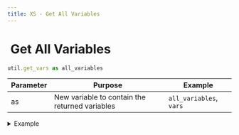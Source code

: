 ```yaml
---
title: XS - Get All Variables
---
```


# <img src="../assets/docuBadge (11).png" alt="" data-size="line" /> Get All Variables <a href="#xs-getvars" id="xs-getvars"></a>

```javascript
util.get_vars as all_variables
```

| Parameter | Purpose                                        | Example                 |
| --------- | ---------------------------------------------- | ----------------------- |
| as        | New variable to contain the returned variables | `all_variables`, `vars` |

<details>

<summary>Example</summary>

```javascript
util.get_vars as system_vars

debug.log {
  value = $system_vars
}
```

* Returns an object containing all variables

</details>
